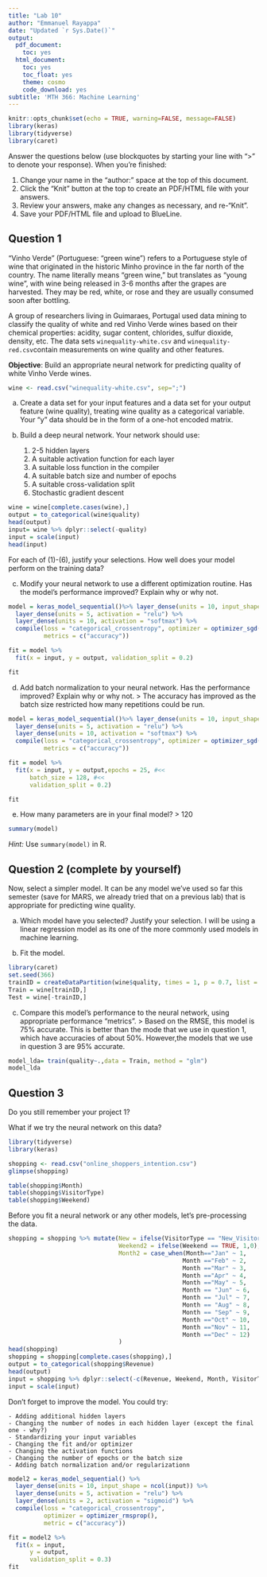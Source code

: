```yaml
---
title: "Lab 10"
author: "Emmanuel Rayappa"
date: "Updated `r Sys.Date()`"
output:
  pdf_document:
    toc: yes
  html_document:
    toc: yes
    toc_float: yes
    theme: cosmo
    code_download: yes
subtitle: 'MTH 366: Machine Learning'
---
```


```r
knitr::opts_chunk$set(echo = TRUE, warning=FALSE, message=FALSE)
library(keras)
library(tidyverse)
library(caret)
```

Answer the questions below (use blockquotes by starting your line with ">" to denote your response). When you're finished:

1.  Change your name in the "author:" space at the top of this document.
2.  Click the "Knit" button at the top to create an PDF/HTML file with your answers.
3.  Review your answers, make any changes as necessary, and re-"Knit".
4.  Save your PDF/HTML file and upload to BlueLine.

## Question 1

"Vinho Verde" (Portuguese: "green wine") refers to a Portuguese style of wine that originated in the historic Minho province in the far north of the country. The name literally means "green wine," but translates as "young wine", with wine being released in 3-6 months after the grapes are harvested. They may be red, white, or rose and they are usually consumed soon after bottling.

A group of researchers living in Guimaraes, Portugal used data mining to classify the quality of white and red Vinho Verde wines based on their chemical properties: acidity, sugar content, chlorides, sulfur dioxide, density, etc. The data sets `winequality-white.csv` and `winequality-red.csv`contain measurements on wine quality and other features.

__Objective__: Build an appropriate neural network for predicting quality of white Vinho Verde wines.

```r
wine <- read.csv("winequality-white.csv", sep=";")
```

a) Create a data set for your input features and a data set for your output feature (wine quality), treating wine quality as a categorical variable. Your "y" data should be in the form of a one-hot encoded matrix.
b)  Build a deep neural network. Your network should use:

    1) 2-5 hidden layers
    2) A suitable activation function for each layer
    3) A suitable loss function in the compiler
    4) A suitable batch size and number of epochs
    5) A suitable cross-validation split
    6) Stochastic gradient descent
    
```r
wine = wine[complete.cases(wine),]
output = to_categorical(wine$quality)
head(output)
input= wine %>% dplyr::select(-quality)
input = scale(input)
head(input)
```


For each of (1)-(6), justify your selections. How well does your model perform on the training data? 

c) Modify your neural network to use a different optimization routine. Has the model's performance improved? Explain why or why not.
```r
model = keras_model_sequential()%>% layer_dense(units = 10, input_shape = ncol(input)) %>%
  layer_dense(units = 5, activation = "relu") %>%
  layer_dense(units = 10, activation = "softmax") %>%
  compile(loss = "categorical_crossentropy", optimizer = optimizer_sgd(),
          metrics = c("accuracy"))

fit = model %>%
  fit(x = input, y = output, validation_split = 0.2)

fit
```


d) Add batch normalization to your neural network. Has the performance improved? Explain why or why not.
> The accuracy has improved as the batch size restricted how many repetitions could be run.

```r
model = keras_model_sequential()%>% layer_dense(units = 10, input_shape = ncol(input)) %>%
  layer_dense(units = 5, activation = "relu") %>%
  layer_dense(units = 10, activation = "softmax") %>%
  compile(loss = "categorical_crossentropy", optimizer = optimizer_sgd(),
          metrics = c("accuracy"))

fit = model %>%
  fit(x = input, y = output,epochs = 25, #<<
      batch_size = 128, #<<
      validation_split = 0.2)

fit
```


e) How many parameters are in your final model?
> 120

```r
summary(model)
```


_Hint:_ Use `summary(model)` in R.

## Question 2 (complete by yourself)

Now, select a simpler model. It can be any model we've used so far this semester (save for MARS, we already tried that on a previous lab) that is appropriate for predicting wine quality. 

a) Which model have you selected? Justify your selection.
I will be using a linear regression model as its one of the more commonly used models in machine learning. 

b) Fit the model.
```r
library(caret)
set.seed(366)
trainID = createDataPartition(wine$quality, times = 1, p = 0.7, list = FALSE)
Train = wine[trainID,]
Test = wine[-trainID,]

```

c) Compare this model's performance to the neural network, using appropriate performance "metrics". 
> Based on the RMSE, this model is 75% accurate. This is better than the mode that we use in question 1, which have accuracies of about 50%. However,the models that we use in question 3 are 95% accurate. 

```r
model_lda= train(quality~.,data = Train, method = "glm")
model_lda
```



## Question 3 

Do you still remember your project 1?

What if we try the neural network on this data? 

```r
library(tidyverse)
library(keras)

shopping <- read.csv("online_shoppers_intention.csv")
glimpse(shopping)

table(shopping$Month)
table(shopping$VisitorType)
table(shopping$Weekend)
```

Before you fit a neural network or any other models, let's pre-processing the data. 

```r
shopping = shopping %>% mutate(New = ifelse(VisitorType == "New_Visitor", 1, 0),
                               Weekend2 = ifelse(Weekend == TRUE, 1,0),
                               Month2 = case_when(Month=="Jan" ~ 1,
                                                 Month =="Feb" ~ 2,
                                                 Month =="Mar" ~ 3,
                                                 Month =="Apr" ~ 4,
                                                 Month =="May" ~ 5,
                                                 Month == "Jun" ~ 6,
                                                 Month == "Jul" ~ 7,
                                                 Month == "Aug" ~ 8,
                                                 Month == "Sep" ~ 9,
                                                 Month =="Oct" ~ 10,
                                                 Month =="Nov" ~ 11,
                                                 Month =="Dec" ~ 12) 
                               )
head(shopping)
shopping = shopping[complete.cases(shopping),]
output = to_categorical(shopping$Revenue)
head(output)
input = shopping %>% dplyr::select(-c(Revenue, Weekend, Month, VisitorType))
input = scale(input)
```

Don't forget to improve the model. You could try:

    - Adding additional hidden layers
    - Changing the number of nodes in each hidden layer (except the final one - why?)
    - Standardizing your input variables
    - Changing the fit and/or optimizer
    - Changing the activation functions
    - Changing the number of epochs or the batch size
    - Adding batch normalization and/or regularizationn

```r
model2 = keras_model_sequential() %>%
  layer_dense(units = 10, input_shape = ncol(input)) %>%
  layer_dense(units = 5, activation = "relu") %>%
  layer_dense(units = 2, activation = "sigmoid") %>%
  compile(loss = "categorical_crossentropy",
          optimizer = optimizer_rmsprop(), 
          metric = c("accuracy"))

fit = model2 %>%
  fit(x = input,
      y = output, 
      validation_split = 0.3)
fit
```

